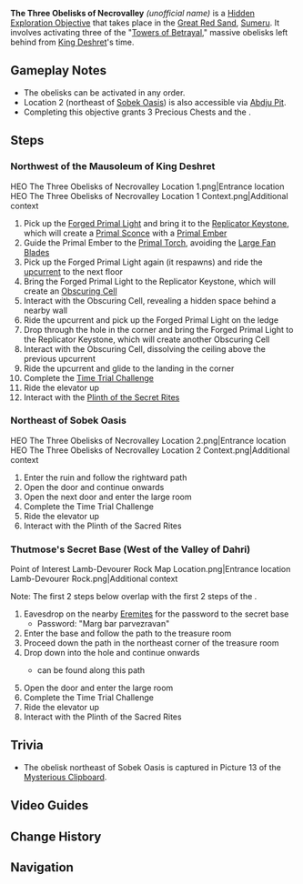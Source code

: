 {{Stub|Verify req}}
{{Hidden Exploration Objectives Infobox
|image      = Viewpoint Towers of Betrayal.png
|type       = Unordered
|req        = Complete ''[[Golden Slumber]]''<!-- Req Clearance Level 1 --> and ''[[Old Notes and New Friends]]''{{verify}}<!-- For Thutmose base, can you enter from south (Ruin Golem's armpit), thereby bypassing 'Old Notes and New Friends?' -->
|region     = Sumeru
|area       = Hypostyle Desert; Land of Lower Setekh; Land of Upper Setekh
|subarea    = 
|loc        = [[Great Red Sand]], [[Sumeru]]
|characters = 
}}
'''The Three Obelisks of Necrovalley''' ''(unofficial name)'' is a [[Hidden Exploration Objective]] that takes place in the [[Great Red Sand]], [[Sumeru]]. It involves activating three of the "[[Towers of Betrayal]]," massive obelisks left behind from [[King Deshret]]'s time.

==Gameplay Notes==
* The obelisks can be activated in any order.
* Location 2 (northeast of [[Sobek Oasis]]) is also accessible via [[Abdju Pit]].
* Completing this objective grants 3 Precious Chests and the {{Achievement|Scarlet Reign's Great Red Sand}}.

==Steps==
===Northwest of the Mausoleum of King Deshret===
<gallery>
HEO The Three Obelisks of Necrovalley Location 1.png|Entrance location
HEO The Three Obelisks of Necrovalley Location 1 Context.png|Additional context
</gallery>
# Pick up the [[Forged Primal Light]] and bring it to the [[Replicator Keystone]], which will create a [[Primal Sconce]] with a [[Primal Ember]]
# Guide the Primal Ember to the [[Primal Torch]], avoiding the [[Large Fan Blades]]<!-- Common Chest -->
# Pick up the Forged Primal Light again (it respawns) and ride the [[upcurrent]] to the next floor
# Bring the Forged Primal Light to the Replicator Keystone, which will create an [[Obscuring Cell]]
# Interact with the Obscuring Cell, revealing a hidden space behind a nearby wall
# Ride the upcurrent and pick up the Forged Primal Light on the ledge
# Drop through the hole in the corner and bring the Forged Primal Light to the Replicator Keystone, which will create another Obscuring Cell
# Interact with the Obscuring Cell, dissolving the ceiling above the previous upcurrent
# Ride the upcurrent and glide to the landing in the corner
# Complete the [[Time Trial Challenge]]<!-- Precious Chest -->
# Ride the elevator up
# Interact with the [[Plinth of the Secret Rites]]<!-- Brief cutscene -->

===Northeast of Sobek Oasis===
<gallery>
HEO The Three Obelisks of Necrovalley Location 2.png|Entrance location
HEO The Three Obelisks of Necrovalley Location 2 Context.png|Additional context
</gallery>
# Enter the ruin and follow the rightward path
# Open the door and continue onwards
# Open the next door and enter the large room
# Complete the Time Trial Challenge<!-- Precious Chest -->
# Ride the elevator up
# Interact with the Plinth of the Sacred Rites<!-- Brief cutscene -->

===Thutmose's Secret Base (West of the Valley of Dahri)===
<gallery>
Point of Interest Lamb-Devourer Rock Map Location.png|Entrance location
Lamb-Devourer Rock.png|Additional context
</gallery>
Note: The first 2 steps below overlap with the first 2 steps of the {{Quest|Hidden Mercenaries}}.
# Eavesdrop on the nearby [[Eremites]] for the password to the secret base 
#* Password: "Marg bar parvezravan"
# Enter the base and follow the path to the treasure room
# Proceed down the path in the northeast corner of the treasure room
# Drop down into the hole and continue onwards
#* {{Item|Sacred Seal: Dune|x=1}} can be found along this path
# Open the door and enter the large room
# Complete the Time Trial Challenge<!-- Precious Chest -->
# Ride the elevator up
# Interact with the Plinth of the Sacred Rites<!-- Brief cutscene -->

==Trivia==
* The obelisk northeast of Sobek Oasis is captured in Picture 13 of the [[Mysterious Clipboard]].

==Video Guides==
{{EVT
|video1   = https://youtu.be/vnTylKJ9tMw?si=Sb-OT47WDpqsfs74
|caption1 = Sumeru Hidden Achievement : Scarlet Reign's Great Red Sand
}}

==Change History==
{{Change History|3.1}}

==Navigation==
{{Hidden Exploration Objective Navbox|Unordered}}